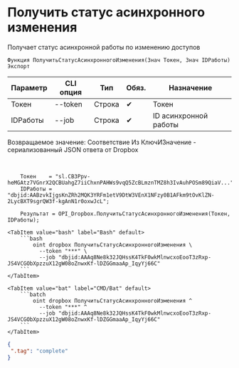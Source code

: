 ﻿---
sidebar_position: 5
---


# Получить статус асинхронного изменения
 Получает статус асинхронной работы по изменению доступов



`Функция ПолучитьСтатусАсинхронногоИзменения(Знач Токен, Знач IDРаботы) Экспорт`

  | Параметр | CLI опция | Тип | Обяз. | Назначение |
  |-|-|-|-|-|
  | Токен | --token | Строка | &#x2714; | Токен |
  | IDРаботы | --job | Строка | &#x2714; | ID асинхронной работы |

  
  Возвращаемое значение:   Соответствие Из КлючИЗначение - сериализованный JSON ответа от Dropbox

<br/>




```bsl title="Пример использования для 1С:Предприятие/OneScript"
    Токен    = "sl.CB3Ppv-heMGAtz7VGnrX2QCBUahgZ7iiChxnPAHWs9vqQ5ZcBLmznTMZ8h3IvAuhPOSm89QiaV...";
    IDРаботы = "dbjid:AABzvkIjgsKnZRh2MQK3YRFm1etV9DtW3VEnX1NFzy0B1AFkm9tOvKlZN-2LycBXT9sgrQW3f-kgAnN1r0oxwJcL";

    Результат = OPI_Dropbox.ПолучитьСтатусАсинхронногоИзменения(Токен, IDРаботы);
```
    

 <Tabs>
  
    <TabItem value="bash" label="Bash" default>
        ```bash
            oint dropbox ПолучитьСтатусАсинхронногоИзменения \
              --token "***" \
              --job "dbjid:AAAq8Ne8k32JQHssK4TkF0wkMlnwcxoEooT3zRxp-JS4VCGObXpzzuX12gW08oZnwxKf-lDZGGmaaAp_IqyYj66C"
        ```
    </TabItem>
  
    <TabItem value="bat" label="CMD/Bat" default>
        ```batch
            oint dropbox ПолучитьСтатусАсинхронногоИзменения ^
              --token "***" ^
              --job "dbjid:AAAq8Ne8k32JQHssK4TkF0wkMlnwcxoEooT3zRxp-JS4VCGObXpzzuX12gW08oZnwxKf-lDZGGmaaAp_IqyYj66C"
        ```
    </TabItem>
</Tabs>


```json title="Результат"
{
 ".tag": "complete"
}
```
